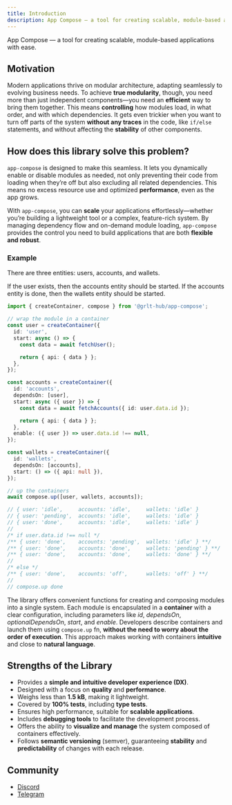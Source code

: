 ```yaml
---
title: Introduction
description: App Compose — a tool for creating scalable, module-based applications with ease.
---
```


App Compose — a tool for creating scalable, module-based applications with ease.

## Motivation

Modern applications thrive on modular architecture, adapting seamlessly to evolving business needs. To achieve **true modularity**, though, you need more than just independent components—you need an **efficient** way to bring them together. This means **controlling** how modules load, in what order, and with which dependencies. It gets even trickier when you want to turn off parts of the system **without any traces** in the code, like `if/else` statements, and without affecting the **stability** of other components.

## How does this library solve this problem?

`app-compose` is designed to make this seamless. It lets you dynamically enable or disable modules as needed, not only preventing their code from loading when they’re off but also excluding all related dependencies. This means no excess resource use and optimized **performance**, even as the app grows.

With `app-compose`, you can **scale** your applications effortlessly—whether you’re building a lightweight tool or a complex, feature-rich system. By managing dependency flow and on-demand module loading, `app-compose` provides the control you need to build applications that are both **flexible and robust**.

### Example

There are three entities: users, accounts, and wallets.

If the user exists, then the accounts entity should be started. If the accounts entity is done, then the wallets entity should be started.

```ts
import { createContainer, compose } from '@grlt-hub/app-compose';

// wrap the module in a container
const user = createContainer({
  id: 'user',
  start: async () => {
    const data = await fetchUser();

    return { api: { data } };
  },
});

const accounts = createContainer({
  id: 'accounts',
  dependsOn: [user],
  start: async ({ user }) => {
    const data = await fetchAccounts({ id: user.data.id });

    return { api: { data } };
  },
  enable: ({ user }) => user.data.id !== null,
});

const wallets = createContainer({
  id: 'wallets',
  dependsOn: [accounts],
  start: () => ({ api: null }),
});

// up the containers
await compose.up([user, wallets, accounts]);

// { user: 'idle',     accounts: 'idle',     wallets: 'idle' }
// { user: 'pending',  accounts: 'idle',     wallets: 'idle' }
// { user: 'done',     accounts: 'idle',     wallets: 'idle' }
//
/* if user.data.id !== null */
/** { user: 'done',    accounts: 'pending',  wallets: 'idle' } **/
/** { user: 'done',    accounts: 'done',     wallets: 'pending' } **/
/** { user: 'done',    accounts: 'done',     wallets: 'done' } **/
//
/* else */
/** { user: 'done',    accounts: 'off',      wallets: 'off' } **/
//
// compose.up done
```

The library offers convenient functions for creating and composing modules into a single system. Each module is encapsulated in a **container** with a clear configuration, including parameters like _id_, _dependsOn_, _optionalDependsOn_, _start_, and _enable_. Developers describe containers and launch them using `compose.up` fn, **without the need to worry about the order of execution**. This approach makes working with containers **intuitive** and close to **natural language**.

## Strengths of the Library

- Provides a **simple and intuitive developer experience (DX)**.
- Designed with a focus on **quality** and **performance**.
- Weighs less than **1.5 kB**, making it lightweight.
- Covered by **100% tests**, including **type tests**.
- Ensures high performance, suitable for **scalable applications**.
- Includes **debugging tools** to facilitate the development process.
- Offers the ability to **visualize and manage** the system composed of containers effectively.
- Follows **semantic versioning** (semver), guaranteeing **stability** and **predictability** of changes with each release.

## Community

- [Discord](https://discord.gg/Q4DFKnxp)
- [Telegram](https://t.me/grlt_hub_app_compose)
